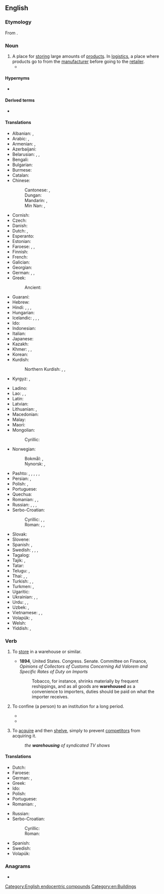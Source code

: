 ==English==
{{wikipedia}}

===Etymology===
From {{af|en|ware|house}}.

===Noun===
{{en-noun}}

# A place for [[store|storing]] large amounts of [[product]]s. In [[logistics]], a place where products go to from the [[manufacturer]] before going to the [[retailer]].
#* {{quote-journal|en|date=2013-08-03|volume=408|issue=8847|magazine={{w|The Economist}}
|title=[http://www.economist.com/news/finance-and-economics/21582512-explosion-start-ups-changing-finance-better-revenge-nerds Revenge of the nerds]
|passage=Think of banking today and the image is of grey-suited men in towering skyscrapers. Its future, however, is being shaped in converted '''warehouses''' and funky offices in San Francisco, New York and London, where bright young things in jeans and T-shirts huddle around laptops, sipping lattes or munching on free food.}}

====Hypernyms====
* {{l|en|house}}

====Derived terms====
* {{l|en|warehouseman}}

====Translations====
{{trans-top|a place for storing large amounts of products}}
* Albanian: {{t+|sq|magazinë|f}}, {{t+|sq|depo|f}}
* Arabic: {{t|ar|مَخْزَن|m}}, {{t|ar|مُسْتَوْدَعَ|m}}
* Armenian: {{t+|hy|պահեստ}}, {{t+|hy|ապրանքապահեստ}}
* Azerbaijani: {{t+|az|anbar}}
* Belarusian: {{t|be|склад|m}}, {{t|be|схо́вішча|n}}, {{t|be|амба́р|m}}
* Bengali: {{t|bn|গুদাম}}
* Bulgarian: {{t+|bg|склад|m}}
* Burmese: {{t+|my|ဂိုဒေါင်}}
* Catalan: {{t+|ca|magatzem}}
* Chinese:
*: Cantonese: {{t|yue|倉庫}}, {{t|yue|仓库|tr=cong1 fu3}}
*: Dungan: {{t|dng|амбар}}
*: Mandarin: {{t+|cmn|倉庫}}, {{t+|cmn|仓库|tr=cāngkù}}
*: Min Nan: {{t+|nan|倉庫}}, {{t|nan|仓库|tr=chhng-khò͘}}
* Cornish: {{t|kw|gwaraji|m}}
* Czech: {{t+|cs|sklad|m}}
* Danish: {{t+|da|lager|n}}
* Dutch: {{t+|nl|pakhuis|n}}, {{t+|nl|opslagplaats|m|f}}
* Esperanto: {{t|eo|magazeno}}
* Estonian: {{t|et|ladu}}
* Faroese: {{t|fo|pakkhús|n}}, {{t|fo|goymsluhús|n}}, {{t|fo|goymsla|f}}
* Finnish: {{t+|fi|varasto}}
* French: {{t+|fr|entrepôt|m}}
* Galician: {{t|gl|almacén|m}}
* Georgian: {{t|ka|საწყობი}}
* German: {{t+|de|Lager|n}}, {{t+|de|Lagerhaus|n}}, {{t|de|Speicherhaus|n}}
* Greek: {{t+|el|αποθήκη|f}}
*: Ancient: {{t|grc|ἀποθήκη|f}}
* Guaraní: {{t+|gn|almasẽ}}
* Hebrew: {{t+|he|מַחְסָן|m|tr=makhsán}}
* Hindi: {{t+|hi|कोठी|f}}, {{t+|hi|मालगोदाम|m}}, {{t+|hi|गोदाम|m}}, {{t|hi|माल-ख़ाना|m}}
* Hungarian: {{t+|hu|raktár}}
* Icelandic: {{t|is|vöruhús|n}}, {{t+|is|lager|m}}, {{t|is|pakkhús|n}}, {{t+|is|skemma|f}}
* Ido: {{t+|io|magazino}}
* Indonesian: {{t+|id|gudang}}
* Italian: {{t+|it|magazzino|m}}
* Japanese: {{t+|ja|倉庫|tr=そうこ, sōko}}
* Kazakh: {{t|kk|қойма}}
* Khmer: {{t+|km|កោដ្ឋ}}, {{t+|km|ឃ្លាំង}}, {{t+|km|ជង្រុក}}
* Korean: {{t+|ko|창고 (倉庫)}}
* Kurdish:
*: Northern Kurdish: {{t+|kmr|embar}}, {{t+|kmr|mexzen}}, {{t+|kmr|depo}}
* Kyrgyz: {{t+|ky|кампа}}, {{t+|ky|склад}}
{{trans-mid}}
* Ladino: {{t|lad|magazen}}
* Lao: {{t+|lo|ສາງ}}, {{t+|lo|ກຸດັງ}}, {{t|lo|ໂກດັງ}}
* Latin: {{t|la|apothēca|f}}
* Latvian: {{t|lv|noliktava|f}}
* Lithuanian: {{t|lt|sandėlys}}, {{t|lt|sandėlis|m}}
* Macedonian: {{t|mk|магацин|m}}
* Malay: {{t+|ms|gudang}}
* Maori: {{t|mi|whare pūkainga taonga}}
* Mongolian:
*: Cyrillic: {{t+|mn|агуулах}}
* Norwegian:
*: Bokmål: {{t+|nb|lager|n}}, {{t|nb|varehus|n}}
*: Nynorsk: {{t|nn|lager|n}}, {{t|nn|varehus|n}}
* Pashto: {{t|ps|ګودام|m|tr=godãm}}, {{t|ps|امبارخانه|f|tr=ambārxāná}}, {{t|ps|ډيپو|f|tr=ḍepó}}, {{t+|ps|تحويلخانه|f|tr=tahwilxāná}}, {{t+|ps|امبار|m|tr=ambãr}}, {{t|ps|مخزن|m|tr=maxzán}}
* Persian: {{t+|fa|انبار|tr=anbâr}}, {{t+|fa|مخزن|tr=maxzan}}
* Polish: {{t+|pl|magazyn|m}}, {{t+|pl|skład|m}}
* Portuguese: {{t+|pt|armazém|m}}
* Quechua: {{t|qu|qullqa}}
* Romanian: {{t+|ro|magazie|f}}, {{t+|ro|antrepozit|n}}, {{t+|ro|depozit|n}}
* Russian: {{t+|ru|склад|m}}, {{t+|ru|храни́лище|n}}, {{t+|ru|пакга́уз|m}}, {{t+|ru|амба́р|m}}
* Serbo-Croatian:
*: Cyrillic: {{t|sh|скла̏дӣште|n}}, {{t|sh|сместиште|n}}, {{t|sh|спре̏мнӣк|m}}
*: Roman: {{t+|sh|sklȁdīšte|n}}, {{t+|sh|smestište|n}}, {{t+|sh|sprȅmnīk|m}}
* Slovak: {{t|sk|sklad|m}}
* Slovene: {{t|sl|skladišče|n}}
* Spanish: {{t+|es|almacén|m}}, {{t+|es|depósito|m}}
* Swedish: {{t+|sv|lagerlokal|c}}, {{t+|sv|lagerlokaler|p}}, {{t+|sv|lager|n}}, {{t+|sv|magasin|n}}
* Tagalog: {{t|tl|pintungan}}
* Tajik: {{t|tg|анбор}}, {{t|tg|махзан}}
* Tatar: {{t|tt|амбар}}
* Telugu: {{t|te|గోదాము}}, {{t+|te|గిడ్డంగి}}
* Thai: {{t|th|คลังสินค้า}}, {{t+|th|โกดัง}}, {{t+|th|กุดัง}}
* Turkish: {{t+|tr|antrepo}}, {{t+|tr|depo}}, {{t+|tr|ambar}}
* Turkmen: {{t+|tk|ammar}}, {{t|tk|sklad}}
* Ugaritic: {{t|uga|𐎛𐎁𐎒𐎐}}
* Ukrainian: {{t+|uk|склад|m}}, {{t|uk|схо́вище|n}}, {{t+|uk|амба́р|m}}
* Urdu: {{t|ur|گودام|tr=godām}}, {{t|ur|انبار|m|tr=anbār}}, {{t|ur|مال خانہ|m|tr=māl-xānā}}
* Uzbek: {{t+|uz|ombor}}, {{t+|uz|sklad}}
* Vietnamese: {{t|vi|kho hàng}}, {{t+|vi|kho}}, {{t|vi|nhà kho}}
* Volapük: {{t+|vo|magad}}, {{t+|vo|canamagad}}
* Welsh: {{t|cy|warws|m}}
* Yiddish: {{t|yi|מאַגאַזין|m}}, {{t|yi|סקלאַד|m}}
{{trans-bottom}}

===Verb===
{{en-verb}}

# {{lb|en|transitive}} To [[store]] in a warehouse or similar.
#* '''1894''', United States. Congress. Senate. Committee on Finance, ''Opinions of Collectors of Customs Concerning Ad Valorem and Specific Rates of Duty on Imports''
#*: Tobacco, for instance, shrinks materially by frequent reshippings, and as all goods are '''warehoused''' as a convenience to importers, duties should be paid on what the importer receives.
# {{lb|en|transitive}} To confine (a person) to an institution for a long period.
#* {{quote-book|en|year=2015|passage=When our elders presented school to us, they did not present it as a place of high learning, but as a means of escape from death and penal '''warehousing'''.|author=Ta-Nehisi Coates|title=Between the World and Me|page=26}}
#* {{quote-journal|en|title='A stain on national life': why are we locking up so many children?'|author=Chris Daw|date=July 23 2020|journal=The Guardian|url=https://www.theguardian.com/society/2020/jul/23/youth-justice-young-offender-institutions-locking-up-children|passage=We nevertheless pay hundreds of thousands of pounds to process many of these children through the criminal justice system, and to '''warehouse''' them for years – and even more if they end up graduating to adult prisons, as most of them do.}}
# {{lb|en|transitive|business}} To [[acquire]] and then [[shelve]], simply to prevent [[competitor]]s from acquiring it.
#: ''the '''warehousing''' of syndicated TV shows''

====Translations====
{{trans-top|store}}
* Dutch: {{t+|nl|opslaan}}
* Faroese: {{t|fo|goyma}}
* German: {{t+|de|lagern}}, {{t+|de|einlagern}}
* Greek: {{t+|el|αποθηκεύω|f}}
* Ido: {{t+|io|enmagazinigar}}
* Polish: {{t+|pl|magazynować}}
* Portuguese: {{t+|pt|armazenar}}
* Romanian: {{t+|ro|depozita}}, {{t+|ro|înmagazina}}
{{trans-mid}}
* Russian: {{t+|ru|храни́ть}}
* Serbo-Croatian:
*: Cyrillic: {{t|sh|скла̏диштити}}
*: Roman: {{t+|sh|sklȁdištiti}}
* Spanish: {{t+|es|almacenar}}
* Swedish: {{t+|sv|lager}}
* Volapük: {{t+|vo|magadön}}
{{trans-bottom}}

===Anagrams===
* {{anagrams|en|a=aeehorsuw|houseware}}

[[Category:English endocentric compounds]]
[[Category:en:Buildings]]